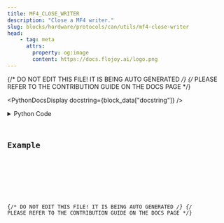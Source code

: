 ```yaml
---
title: MF4_CLOSE_WRITER
description: "Close a MF4 writer."
slug: blocks/hardware/protocols/can/utils/mf4-close-writer
head:
    - tag: meta
      attrs:
        property: og:image
        content: https://docs.flojoy.ai/logo.png
---
```


{/* DO NOT EDIT THIS FILE! IT IS BEING AUTO GENERATED */}
{/* PLEASE REFER TO THE CONTRIBUTION GUIDE ON THE DOCS PAGE */}


<PythonDocsDisplay docstring={block_data["docstring"]} />
<details>
<summary>Python Code</summary>



<Code code={pythonCode} lang="py" wrap theme="dracula" />

[Find this Flojoy Block on GitHub](https://github.com/flojoy-ai/blocks/blob/main/blocks/HARDWARE/PROTOCOLS/CAN/UTILS/MF4_CLOSE_WRITER/MF4_CLOSE_WRITER.py)

</details>

## Example


<GetHelpWidget />


<AppDisplay app={app} blockName="MF4_CLOSE_WRITER" client:visible />


<Example />

{/* DO NOT EDIT THIS FILE! IT IS BEING AUTO GENERATED */}
{/* PLEASE REFER TO THE CONTRIBUTION GUIDE ON THE DOCS PAGE */}
